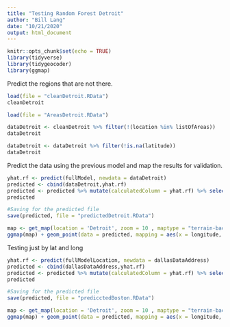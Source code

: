 ```yaml
---
title: "Testing Random Forest Detroit"
author: "Bill Lang"
date: "10/21/2020"
output: html_document
---
```



```r
knitr::opts_chunk$set(echo = TRUE)
library(tidyverse)
library(tidygeocoder)
library(ggmap)
```


Predict the regions that are not there.

```r
load(file = "cleanDetroit.RData")
cleanDetroit
```

```r
load(file = "AreasDetroit.RData")

dataDetroit <- cleanDetroit %>% filter(!(location %in% listOfAreas))
dataDetroit
```

```r
dataDetroit <- dataDetroit %>% filter(!is.na(latitude))
dataDetroit
```

Predict the data using the previous model and map the results for validation. 

```r
yhat.rf <- predict(fullModel, newdata = dataDetroit)
predicted <- cbind(dataDetroit,yhat.rf)
predicted <- predicted %>% mutate(calculatedColumn = yhat.rf) %>% select(-yhat.rf)
predicted

#Saving for the predicted file
save(predicted, file = "predictedDetroit.RData")
```


```r
map <- get_map(location = 'Detroit', zoom = 10 , maptype = "terrain-background", source = 'google', color = 'color')
ggmap(map) + geom_point(data = predicted, mapping = aes(x = longitude, y = latitude, color = factor(calculatedColumn)), size = 1)+ theme(legend.position = "none")
```




Testing just by lat and long

```r
yhat.rf <- predict(fullModelLocation, newdata = dallasDataAddress)
predicted <- cbind(dallasDataAddress,yhat.rf)
predicted <- predicted %>% mutate(calculatedColumn = yhat.rf) %>% select(-yhat.rf)
predicted

#Saving for the predicted file
save(predicted, file = "predicctedBoston.RData")
```


```r
map <- get_map(location = 'Detroit', zoom = 10 , maptype = "terrain-background", source = 'google', color = 'color')
ggmap(map) + geom_point(data = predicted, mapping = aes(x = longitude, y = latitude, color = factor(yhat.rf)), size = .1) + theme(legend.position = "none")
```





